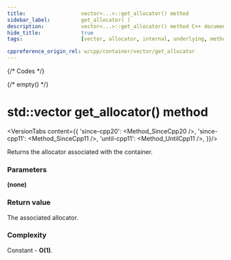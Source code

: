 ```yaml
---
title:					vector<...>::get_allocator() method
sidebar_label:			get_allocator( )
description:			vector<...>::get_allocator() method C++ documentation
hide_title:				true
tags:					[vector, allocator, internal, underlying, method]

cppreference_origin_rel: w/cpp/container/vector/get_allocator
---
```



{/* Codes */}

{/* empty() */}

# std::vector get_allocator() method

<VersionTabs content={{
	'since-cpp20': <Method_SinceCpp20 />,
	'since-cpp11': <Method_SinceCpp11 />,
	'until-cpp11': <Method_UntilCpp11 />,
}}/>


Returns the allocator associated with the container.

### Parameters

**(none)**

### Return value

The associated allocator.

### Complexity

Constant - **O(1)**.

